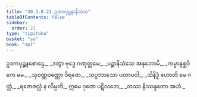 ```yaml
---
title: "40.1.8.21 ဥဒကပုဉ္ဆနာနိသံသ"
tableOfContents: false
sidebar:
  order: 21
type: "tipitaka"
basket: "su"
book: "ap1"
---
```



<DynamicBreadcrumb />

<Division number="147" book="ap1" e="ch" v="20" p="364">

<Paragraph number="4444" type="verses" book="ap1">
ဥဒကပုဉ္ဆနစောဠေ,_  
_ဒတွာ ဗုဒ္ဓေ ဂဏုတ္တမေ;_  
_ပဉ္စာနိသံသေ အနုဘောမိ,_  
_ကမ္မာနုစ္ဆဝိကေ မမ._  

</Paragraph>

</Division>
<Division number="148" book="ap1" e="ch" v="20" p="364">

<Paragraph number="4445" type="verses" book="ap1">
_သုဝဏ္ဏဝဏ္ဏော ဝိရဇော,_  
_သပ္ပဘာသော ပတာပဝါ;_  
_သိနိဒ္ဓံ ဟောတိ မေ ဂတ္တံ,_  
_ရဇောဇလ္လံ န လိမ္ပတိ;_  
ဣမေ ဂုဏေ ပဋိလဘေ,_  
_တဿ နိဿန္ဒတော အဟံ._
</Paragraph>
</Division>
